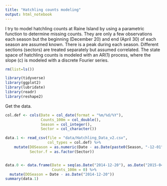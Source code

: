 ```yaml
---
title: "Hatchling counts modeling"
output: html_notebook
---
```


I try to model hatchling counts at Raine Island by using a parametric function to determine missing counts.  They are only a few observations each season but the beginning (December 20) and end (April 30) of each season are assumed known. There is a peak during each season.  Different sections (sectors) are treated separately but assumed correlated. The state space of hatchling counts is modeled with an AR(1) process, where the slope (c) is modeled with a discrete Fourier series. 

```r
rm(list=ls())

library(tidyverse)
library(ggplot2)
library(lubridate)
library(readr)
library(reshape2)

```

Get the data.

```r
col.def <- cols(Date = col_date(format = "%m/%d/%Y"),
                Counts_100m = col_double(),
                Season = col_integer(),
                Sector = col_character())

data.1 <- read_csv(file = "data/Hatchling_Data_v2.csv",
                   col_types = col.def) %>%
    mutate(DOSeason = as.numeric(Date - as.Date(paste0(Season, "-12-01"))),
           Sector.f = as.factor(Sector))


data.0 <- data.frame(Date = seq(as.Date("2014-12-20"), as.Date("2015-04-30"), by = 1),
                     Counts_100m = 0) %>%
  mutate(DOSeason = Date - as.Date("2014-12-20"))
summary(data.1)


```

